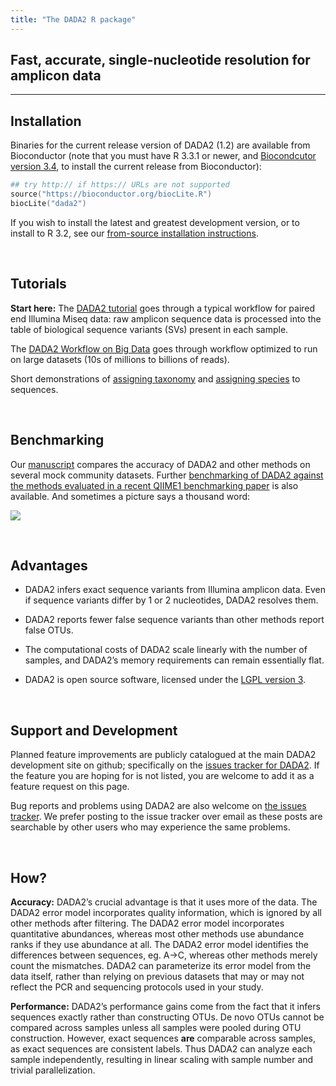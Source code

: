 ```yaml
---
title: "The DADA2 R package"
---
```


## Fast, accurate, single-nucleotide resolution for amplicon data

--------------------------

## Installation

Binaries for the current release version of DADA2 (1.2) are available from Bioconductor (note that you must have R 3.3.1 or newer, and [Biocondcutor version 3.4](https://www.bioconductor.org/install/), to install the current release from Bioconductor):

```S
## try http:// if https:// URLs are not supported
source("https://bioconductor.org/biocLite.R")
biocLite("dada2")
```

If you wish to install the latest and greatest development version, or to install to R 3.2, see our [from-source installation instructions](dada-installation.html).

&nbsp;

## Tutorials

**Start here:** The [DADA2 tutorial](tutorial.html) goes through a typical workflow for paired end Illumina Miseq data: raw amplicon sequence data is processed into the table of biological sequence variants (SVs) present in each sample.

The [DADA2 Workflow on Big Data](bigdata.html) goes through workflow optimized to run on large datasets (10s of millions to billions of reads).

Short demonstrations of [assigning taxonomy](assign.html) and [assigning species](assign.html) to sequences.

&nbsp;

## Benchmarking

Our [manuscript](http://dx.doi.org/10.1038/nmeth.3869) compares the accuracy of DADA2 and other methods on several mock community datasets. Further [benchmarking of DADA2 against the methods evaluated in a recent QIIME1 benchmarking paper](SotA.html) is also available. And sometimes a picture says a thousand word:

![](dada2_accuracy.jpg)

&nbsp;

## Advantages

* DADA2 infers exact sequence variants from Illumina amplicon data. Even if sequence variants differ by 1 or 2 nucleotides, DADA2 resolves them.
  
* DADA2 reports fewer false sequence variants than other methods report false OTUs.

* The computational costs of DADA2 scale linearly with the number of samples, and DADA2's memory requirements can remain essentially flat.

* DADA2 is open source software, licensed under the [LGPL version 3](http://www.gnu.org/licenses/lgpl-3.0.en.html).

&nbsp;

## Support and Development

Planned feature improvements are publicly catalogued at the main DADA2 development site on github; specifically on the [issues tracker for DADA2](https://github.com/benjjneb/dada2/issues). If the feature you are hoping for is not listed, you are welcome to add it as a feature request on this page.

Bug reports and problems using DADA2 are also welcome on [the issues tracker](https://github.com/benjjneb/dada2/issues). We prefer posting to the issue tracker over email as these posts are searchable by other users who may experience the same problems.

&nbsp;

## How?

**Accuracy:** DADA2's crucial advantage is that it uses more of the data. The DADA2 error model incorporates quality information, which is ignored by all other methods after filtering. The DADA2 error model incorporates quantitative abundances, whereas most other methods use abundance ranks if they use abundance at all. The DADA2 error model identifies the differences between sequences, eg. A->C, whereas other methods merely count the mismatches. DADA2 can parameterize its error model from the data itself, rather than relying on previous datasets that may or may not reflect the PCR and sequencing protocols used in your study.

**Performance:** DADA2's performance gains come from the fact that it infers sequences exactly rather than constructing OTUs. De novo OTUs cannot be compared across samples unless all samples were pooled during OTU construction. However, exact sequences **are** comparable across samples, as exact sequences are consistent labels. Thus DADA2 can analyze each sample independently, resulting in linear scaling with sample number and trivial parallelization.
